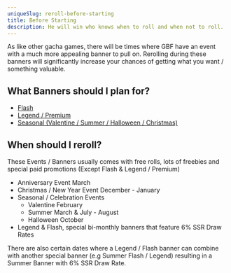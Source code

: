 ```yaml
---
uniqueSlug: reroll-before-starting
title: Before Starting
description: He will win who knows when to roll and when not to roll.
---
```


As like other gacha games, there will be times where GBF have an event with a much more appealing banner to pull on. Rerolling during these banners will significantly increase your chances of getting what you want / something valuable.

## What Banners should I plan for?
- [Flash](https://gbf.wiki/Draw#Flash_Gala)
- [Legend / Premium](https://gbf.wiki/Draw#Premium_Gala)
- [Seasonal (Valentine / Summer / Halloween / Christmas)](https://gbf.wiki/Draw#Seasonal)

## When should I reroll?

These Events / Banners usually comes with free rolls, lots of freebies and special paid promotions (Except Flash & Legend / Premium)

- <span className="flex flex-row items-center gap-3">Anniversary Event <Hover>March</Hover></span>
- <span className="flex flex-row items-center gap-3">Christmas / New Year Event <Hover>December - January</Hover></span>
- Seasonal / Celebration Events
    - <span className="flex flex-row items-center gap-3">Valentine <Hover>February</Hover></span>
    - <span className="flex flex-row items-center gap-3">Summer <Hover>March & July - August</Hover></span>
    - <span className="flex flex-row items-center gap-3">Halloween <Hover>October</Hover></span>
- Legend & Flash, special bi-monthly banners that feature 6% SSR Draw Rates

There are also certain dates where a Legend / Flash banner can combine with another special banner (e.g Summer Flash / Legend) resulting in a Summer Banner with 6% SSR Draw Rate.